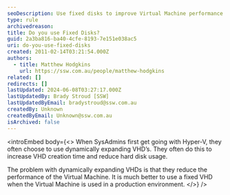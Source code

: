 ```yaml
---
seoDescription: Use fixed disks to improve Virtual Machine performance and efficiency in production environments.
type: rule
archivedreason:
title: Do you use Fixed Disks?
guid: 2a3ba816-ba40-4cfe-8193-7e151e038ac5
uri: do-you-use-fixed-disks
created: 2011-02-14T03:21:54.000Z
authors:
  - title: Matthew Hodgkins
    url: https://ssw.com.au/people/matthew-hodgkins
related: []
redirects: []
lastUpdated: 2024-06-08T03:27:17.000Z
lastUpdatedBy: Brady Stroud [SSW]
lastUpdatedByEmail: bradystroud@ssw.com.au
createdBy: Unknown
createdByEmail: Unknown@ssw.com.au
isArchived: false
---
```


<introEmbed
  body={<>
When SysAdmins first get going with Hyper-V, they often choose to use dynamically expanding VHD’s. They often do this to increase VHD creation time and reduce hard disk usage.

The problem with dynamically expanding VHDs is that they reduce the performance of the Virtual Machine. It is much better to use a fixed VHD when the Virtual Machine is used in a production environment.
  </>}
/>
